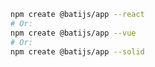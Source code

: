 ```bash
npm create @batijs/app --react
# Or:
npm create @batijs/app --vue
# Or:
npm create @batijs/app --solid
```
